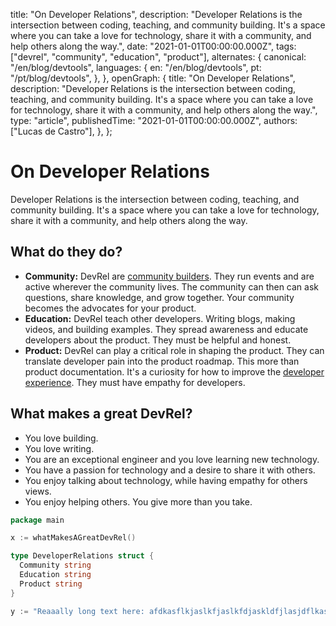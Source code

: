 
  title: "On Developer Relations",
  description:
    "Developer Relations is the intersection between coding, teaching, and community building. It's a space where you can take a love for technology, share it with a community, and help others along the way.",
  date: "2021-01-01T00:00:00.000Z",
  tags: ["devrel", "community", "education", "product"],
  alternates: {
    canonical: "/en/blog/devtools",
    languages: {
      en: "/en/blog/devtools",
      pt: "/pt/blog/devtools",
    },
  },
  openGraph: {
    title: "On Developer Relations",
    description:
      "Developer Relations is the intersection between coding, teaching, and community building. It's a space where you can take a love for technology, share it with a community, and help others along the way.",
    type: "article",
    publishedTime: "2021-01-01T00:00:00.000Z",
    authors: ["Lucas de Castro"],
  },
};

# On Developer Relations

<PostMeta date={metadata.date} slug="devrel" />

Developer Relations is the intersection between coding, teaching, and community building. It's a space where you can take a love for technology, share it with a community, and help others along the way.

## What do they do?

- **Community:** DevRel are [community builders](/n/moderation). They run events and are active wherever the community lives. The community can then can ask questions, share knowledge, and grow together. Your community becomes the advocates for your product.
- **Education:** DevRel teach other developers. Writing blogs, making videos, and building examples. They spread awareness and educate developers about the product. They must be helpful and honest.
- **Product:** DevRel can play a critical role in shaping the product. They can translate developer pain into the product roadmap. This more than product documentation. It's a curiosity for how to improve the [developer experience](/n/dx). They must have empathy for developers.

## What makes a great DevRel?

- You love building.
- You love writing.
- You are an exceptional engineer and you love learning new technology.
- You have a passion for technology and a desire to share it with others.
- You enjoy talking about technology, while having empathy for others views.
- You enjoy helping others. You give more than you take.

```go
package main

x := whatMakesAGreatDevRel()

type DeveloperRelations struct {
  Community string
  Education string
  Product string
}

y := "Reaaally long text here: afdkasflkjaslkfjaslkfdjaskldfjlasjdflkasjdflkajsflkjaslkfjaslkjflksajflkasjflksjsdalkjfalkjsdlkajsdlkfjalksdjfalksjflkasjdflk"
```
